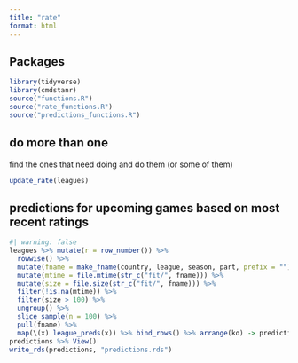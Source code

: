 ```yaml
---
title: "rate"
format: html
---
```


## Packages

```r
library(tidyverse)
library(cmdstanr)
source("functions.R")
source("rate_functions.R")
source("predictions_functions.R")
```

## do more than one

find the ones that need doing and do them (or some of them)

```r
update_rate(leagues) 
```

## predictions for upcoming games based on most recent ratings

```r
#| warning: false
leagues %>% mutate(r = row_number()) %>% 
  rowwise() %>% 
  mutate(fname = make_fname(country, league, season, part, prefix = "")) %>% 
  mutate(mtime = file.mtime(str_c("fit/", fname))) %>% 
  mutate(size = file.size(str_c("fit/", fname))) %>% 
  filter(!is.na(mtime)) %>% 
  filter(size > 100) %>% 
  ungroup() %>% 
  slice_sample(n = 100) %>% 
  pull(fname) %>% 
  map(\(x) league_preds(x)) %>% bind_rows() %>% arrange(ko) -> predictions
predictions %>% View()
write_rds(predictions, "predictions.rds")
```
